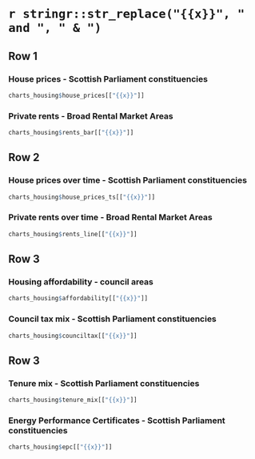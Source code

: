 # `r stringr::str_replace("{{x}}", " and ", " & ")`

## Row 1 {data-height=500}

### House prices - Scottish Parliament constituencies

```r
charts_housing$house_prices[["{{x}}"]]
```

### Private rents - Broad Rental Market Areas

```r
charts_housing$rents_bar[["{{x}}"]]
```

## Row 2  {data-height=500}

### House prices over time - Scottish Parliament constituencies

```r
charts_housing$house_prices_ts[["{{x}}"]]
```

### Private rents over time - Broad Rental Market Areas

```r
charts_housing$rents_line[["{{x}}"]]
```

## Row 3 {data-height=400}


### Housing affordability - council areas

```r
charts_housing$affordability[["{{x}}"]]
```


### Council tax mix - Scottish Parliament constituencies

```r
charts_housing$counciltax[["{{x}}"]]
```


## Row 3

### Tenure mix - Scottish Parliament constituencies

```r
charts_housing$tenure_mix[["{{x}}"]]
```

### Energy Performance Certificates - Scottish Parliament constituencies

```r
charts_housing$epc[["{{x}}"]]
```
